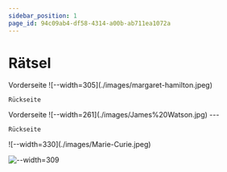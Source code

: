```yaml
---
sidebar_position: 1
page_id: 94c09ab4-df58-4314-a00b-ab711ea1072a
---
```


# Rätsel
<AdventureOptions>
  <AdventureOption label="A" nextGuessIn={5}>
    Vorderseite
    ![--width=305](./images/margaret-hamilton.jpeg)

    
    Rückseite
  </AdventureOption>
  <AdventureOption label="B" nextGuessIn={60}>
    Vorderseite
![--width=261](./images/James%20Watson.jpg)
    ---

    Rückseite
  </AdventureOption>
</AdventureOptions>
![--width=330](./images/Marie-Curie.jpeg)



![--width=309](./images/Rosalind-Franklin.jpg)